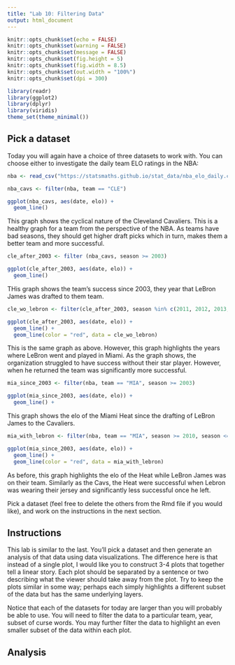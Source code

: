 ---
title: "Lab 10: Filtering Data"
output: html_document
---

```{r setup, include=FALSE}
knitr::opts_chunk$set(echo = FALSE)
knitr::opts_chunk$set(warning = FALSE)
knitr::opts_chunk$set(message = FALSE)
knitr::opts_chunk$set(fig.height = 5)
knitr::opts_chunk$set(fig.width = 8.5)
knitr::opts_chunk$set(out.width = "100%")
knitr::opts_chunk$set(dpi = 300)

library(readr)
library(ggplot2)
library(dplyr)
library(viridis)
theme_set(theme_minimal())
```

## Pick a dataset

Today you will again have a choice of three datasets to work with. You can
choose either to investigate the daily team ELO ratings in the NBA:

```{r}
nba <- read_csv("https://statsmaths.github.io/stat_data/nba_elo_daily.csv")
```

```{r}
nba_cavs <- filter(nba, team == "CLE")

```

```{r}
ggplot(nba_cavs, aes(date, elo)) +
  geom_line()
```

This graph shows the cyclical nature of the Cleveland Cavaliers. This is a healthy graph for a team from the perspective of the NBA. As teams have bad seasons, they should get higher draft picks which in turn, makes them a better team and more successful.

```{r}
cle_after_2003 <- filter (nba_cavs, season >= 2003)
```


```{r}
ggplot(cle_after_2003, aes(date, elo)) +
  geom_line()
```

THis graph shows the team's success since 2003, they year that LeBron James was drafted to them team.

```{r}
cle_wo_lebron <- filter(cle_after_2003, season %in% c(2011, 2012, 2013, 2014))
```


```{r}
ggplot(cle_after_2003, aes(date, elo)) +
  geom_line() +
  geom_line(color = "red", data = cle_wo_lebron)
```

This is the same graph as above. However, this graph highlights the years where LeBron went and played in Miami. As the graph shows, the organization struggled to have success without their star player. However, when he returned the team was significantly more successful.

```{r}
mia_since_2003 <- filter(nba, team == "MIA", season >= 2003)
```

```{r}
ggplot(mia_since_2003, aes(date, elo)) +
  geom_line() +
```

This graph shows the elo of the Miami Heat since the drafting of LeBron James to the Cavaliers.

```{r}
mia_with_lebron <- filter(nba, team == "MIA", season >= 2010, season <= 2014)
```

```{r}
ggplot(mia_since_2003, aes(date, elo)) +
  geom_line() +
  geom_line(color = "red", data = mia_with_lebron)
```

As before, this graph highlights the elo of the Heat while LeBron James was on their team. Similarly as the Cavs, the Heat were successful when Lebron was wearing their jersey and significantly less successful once he left.












Pick a dataset (feel free to delete the others from the Rmd file if you would
like), and work on the instructions in the next section.

## Instructions

This lab is similar to the last. You'll pick a dataset and then generate an
analysis of that data using data visualizations. The difference here is that
instead of a single plot, I would like you to construct 3-4 plots that
together tell a linear story. Each plot should be separated by a sentence or
two describing what the viewer should take away from the plot. Try to keep the
plots similar in some way; perhaps each simply highlights a different subset
of the data but has the same underlying layers.

Notice that each of the datasets for today are larger than you will probably
be able to use. You will need to filter the data to a particular team, year,
subset of curse words. You may further filter the data to highlight an even
smaller subset of the data within each plot.

## Analysis










